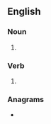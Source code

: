 ==English==

===Noun===
{{head|en|noun form}}

# {{plural of|en|misread}}

===Verb===
{{head|en|verb form}}

# {{en-third-person singular of|misread}}

===Anagrams===
* {{anagrams|en|a=adeimrss|damsires|sesarmid|sidearms}}